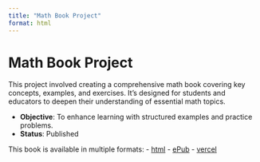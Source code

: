 ```yaml
---
title: "Math Book Project"
format: html
---
```


# Math Book Project

This project involved creating a comprehensive math book covering key concepts, examples, and exercises. It’s designed for students and educators to deepen their understanding of essential math topics.

- **Objective**: To enhance learning with structured examples and practice problems.
- **Status**: Published

This book is available in multiple formats:
- [html](https://analystnyamu.github.io/EnlighteningMath/)
- [ePub](https://analystnuamu.quarto.pub/enlightening-mathematics-revision-book-volume-1)
- [vercel](https://enlightening-math.vercel.app/)